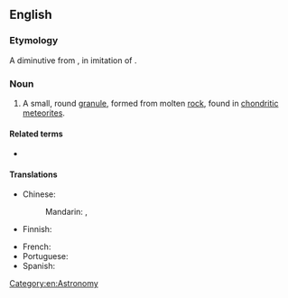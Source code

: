 ==English==

===Etymology===
A diminutive from {{der|en|grc|χόνδρος||grain}}, in imitation of {{m|en|granule}}.

===Noun===
{{wikipedia}}
{{en-noun}}

# A small, round [[granule]], formed from molten [[rock]], found in [[chondritic]] [[meteorite]]s.

====Related terms====
* {{l|en|chondrite}}

====Translations====
{{trans-top|granule}}
* Chinese:
*: Mandarin: {{t|cmn|隕石球粒}}, {{t|cmn|陨石球粒|tr=yǔnshí qiúlì}}
* Finnish: {{t|fi|kondruuli}}
{{trans-mid}}
* French: {{t+|fr|chondre|m}}
* Portuguese: {{t|pt|côndrulo|m}}
* Spanish: {{t|es|cóndrulo|m}}
{{trans-bottom}}

[[Category:en:Astronomy]]